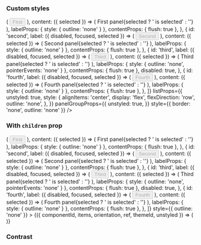 
<PageTitle src="compositions/Tabs" title="Tabs" />
<Subtitle />
<Description />
<Primary />
<ArgsTable story={PRIMARY_STORY} />
<Stories />

### Custom styles

<Canvas>
  <ThemeWrapper>
    <Tabs
      unstyled
      initialSelected={['second']}
      items={[
        {
          id: 'first',
          label: ({ disabled, focused, selected }) => (
            <Rhythm mr={2}>
              <Button
                as="div"
                color="neutral"
                disabled={disabled}
                focused={focused}
                shape="brick"
                tabIndex={-1}
                weight={selected ? 'shaded' : 'outlined'}
              >
                First
              </Button>
            </Rhythm>
          ),
          content: ({ selected }) => (
            <Typography as="h4" heading="h4">
              First panel{selected ? ' is selected' : ''}
            </Typography>
          ),
          labelProps: { style: { outline: 'none' } },
          contentProps: { flush: true },
        },
        {
          id: 'second',
          label: ({ disabled, focused, selected }) => (
            <Rhythm mx={2}>
              <Button
                as="div"
                color="neutral"
                disabled={disabled}
                focused={focused}
                shape="brick"
                tabIndex={-1}
                weight={selected ? 'shaded' : 'outlined'}
              >
                Second
              </Button>
            </Rhythm>
          ),
          content: ({ selected }) => (
            <Typography as="h4" heading="h4">
              Second panel{selected ? ' is selected' : ''}
            </Typography>
          ),
          labelProps: { style: { outline: 'none' } },
          contentProps: { flush: true },
        },
        {
          id: 'third',
          label: ({ disabled, focused, selected }) => (
            <Rhythm mx={2}>
              <Button
                as="div"
                color="neutral"
                disabled={disabled}
                focused={focused}
                shape="brick"
                tabIndex={-1}
                weight={selected ? 'shaded' : 'outlined'}
              >
                Third
              </Button>
            </Rhythm>
          ),
          content: ({ selected }) => (
            <Typography as="h4" heading="h4">
              Third panel{selected ? ' is selected' : ''}
            </Typography>
          ),
          labelProps: { style: { outline: 'none', pointerEvents: 'none' } },
          contentProps: { flush: true },
          disabled: true,
        },
        {
          id: 'fourth',
          label: ({ disabled, focused, selected }) => (
            <Rhythm ml={2}>
              <Button
                as="div"
                color="neutral"
                disabled={disabled}
                focused={focused}
                shape="brick"
                tabIndex={-1}
                weight={selected ? 'shaded' : 'outlined'}
              >
                Fourth
              </Button>
            </Rhythm>
          ),
          content: ({ selected }) => (
            <Typography as="h4" heading="h4">
              Fourth panel{selected ? ' is selected' : ''}
            </Typography>
          ),
          labelProps: { style: { outline: 'none' } },
          contentProps: { flush: true },
        },
      ]}
      listProps={{
        unstyled: true,
        style: {
          alignItems: 'center',
          display: 'flex',
          flexDirection: 'row',
          outline: 'none',
        },
      }}
      panelGroupProps={{
        unstyled: true,
      }}
      style={{ border: 'none', outline: 'none' }}
    />
  </ThemeWrapper>
</Canvas>

### With `children` prop

<Canvas>
  <ThemeWrapper>
    <Tabs
      unstyled
      initialSelected={['second']}
      items={[
        {
          id: 'first',
          label: ({ disabled, focused, selected }) => (
            <Rhythm mr={2}>
              <Button
                as="div"
                color="neutral"
                disabled={disabled}
                focused={focused}
                shape="brick"
                tabIndex={-1}
                weight={selected ? 'shaded' : 'outlined'}
              >
                First
              </Button>
            </Rhythm>
          ),
          content: ({ selected }) => (
            <Typography as="h4" heading="h4">
              First panel{selected ? ' is selected' : ''}
            </Typography>
          ),
          labelProps: { style: { outline: 'none' } },
          contentProps: { flush: true },
        },
        {
          id: 'second',
          label: ({ disabled, focused, selected }) => (
            <Rhythm mx={2}>
              <Button
                as="div"
                color="neutral"
                disabled={disabled}
                focused={focused}
                shape="brick"
                tabIndex={-1}
                weight={selected ? 'shaded' : 'outlined'}
              >
                Second
              </Button>
            </Rhythm>
          ),
          content: ({ selected }) => (
            <Typography as="h4" heading="h4">
              Second panel{selected ? ' is selected' : ''}
            </Typography>
          ),
          labelProps: { style: { outline: 'none' } },
          contentProps: { flush: true },
        },
        {
          id: 'third',
          label: ({ disabled, focused, selected }) => (
            <Rhythm mx={2}>
              <Button
                as="div"
                color="neutral"
                disabled={disabled}
                focused={focused}
                shape="brick"
                tabIndex={-1}
                tabIndex={-1}
                weight={selected ? 'shaded' : 'outlined'}
              >
                Third
              </Button>
            </Rhythm>
          ),
          content: ({ selected }) => (
            <Typography as="h4" heading="h4">
              Third panel{selected ? ' is selected' : ''}
            </Typography>
          ),
          labelProps: { style: { outline: 'none', pointerEvents: 'none' } },
          contentProps: { flush: true },
          disabled: true,
        },
        {
          id: 'fourth',
          label: ({ disabled, focused, selected }) => (
            <Rhythm ml={2}>
              <Button
                as="div"
                color="neutral"
                disabled={disabled}
                focused={focused}
                shape="brick"
                tabIndex={-1}
                weight={selected ? 'shaded' : 'outlined'}
              >
                Fourth
              </Button>
            </Rhythm>
          ),
          content: ({ selected }) => (
            <Typography as="h4" heading="h4">
              Fourth panel{selected ? ' is selected' : ''}
            </Typography>
          ),
          labelProps: { style: { outline: 'none' } },
          contentProps: { flush: true },
        },
      ]}
      style={{ outline: 'none' }}
    >
      {({ componentId, items, orientation, ref, themeId, unstyled }) => (
        <TabsContainer orientation={orientation} style={{ border: 'none' }}>
          <TabList
            componentId={componentId}
            items={items}
            orientation={orientation}
            ref={ref}
            style={{
              alignItems: 'center',
              display: 'flex',
              flexDirection: orientation === 'vertical' ? 'column' : 'row',
              outline: 'none',
            }}
            themeId={themeId}
            unstyled={unstyled}
          />
          <TabPanelGroup unstyled componentId={componentId} items={items} orientation={orientation} themeId={themeId} />
        </TabsContainer>
      )}
    </Tabs>
  </ThemeWrapper>
</Canvas>

### Contrast

<Canvas contrast>
  <ThemeWrapper>
    <Tabs contrast items={items} />
  </ThemeWrapper>
</Canvas>
